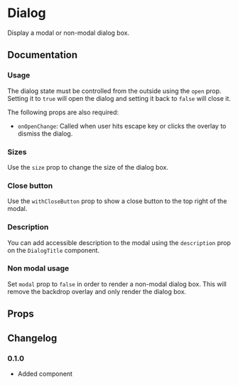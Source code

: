 # Dialog

Display a modal or non-modal dialog box.

## Documentation

### Usage

The dialog state must be controlled from the outside using the `open` prop. Setting it to `true` will open the dialog and setting it back to `false` will close it.

The following props are also required:

- `onOpenChange`: Called when user hits escape key or clicks the overlay to dismiss the dialog.

<ax-demo name="dialog/usage" />

### Sizes

Use the `size` prop to change the size of the dialog box.

<ax-demo name="dialog/size-usage" />

### Close button

Use the `withCloseButton` prop to show a close button to the top right of the modal.

<ax-demo name="dialog/close-usage" />

### Description

You can add accessible description to the modal using the `description` prop on the `DialogTitle` component.

<ax-demo name="dialog/description-usage" />

### Non modal usage

Set `modal` prop to `false` in order to render a non-modal dialog box. This will remove the backdrop overlay and only render the dialog box.

<ax-demo name="dialog/modal-usage" />

## Props

<ax-props-table component="Dialog" />

<ax-props-table component="DialogTitle" />

<ax-props-table component="DialogBody" />

<ax-props-table component="DialogFooter" />

## Changelog

### 0.1.0

- Added component
